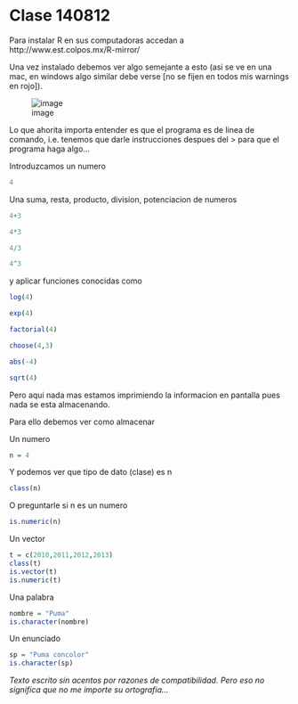 # Clase 140812

Para instalar R en sus computadoras accedan a http://www.est.colpos.mx/R-mirror/

Una vez instalado debemos ver algo semejante a esto (asi se ve en una mac, en windows algo similar debe verse [no se fijen en todos mis warnings en rojo]).

![image](more/screen.png)

Lo que ahorita importa entender es que el programa es de linea de comando, i.e. tenemos que darle instrucciones despues del > para que el programa haga algo...

Introduzcamos un numero

```r
4
```

Una suma, resta, producto, division, potenciacion de numeros

```r
4+3
```
```r
4*3
```
```r
4/3
```
```r
4^3
```

y aplicar funciones conocidas como

```r
log(4)
```
```r
exp(4)
```
```r
factorial(4)
```
```r
choose(4,3)
```
```r
abs(-4)
```
```r
sqrt(4)
```

Pero aqui nada mas estamos imprimiendo la informacion en pantalla pues nada se esta almacenando.

Para ello debemos ver como almacenar

Un numero
```r
n = 4
```

Y podemos ver que tipo de dato (clase) es n
```r
class(n)
```

O preguntarle si n es un numero
```r
is.numeric(n)
```

Un vector
```r
t = c(2010,2011,2012,2013)
class(t)
is.vector(t)
is.numeric(t)
```

Una palabra
```r
nombre = "Puma"
is.character(nombre)
```

Un enunciado
```r
sp = "Puma concolor"
is.character(sp)
```



_Texto escrito sin acentos por razones de compatibilidad. Pero eso no significa que no me importe su ortografia..._